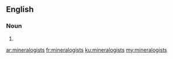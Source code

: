 ==English==

===Noun===
{{head|en|plural}}

# {{plural of|mineralogist|lang=en|nocat=1}}

[[ar:mineralogists]]
[[fr:mineralogists]]
[[ku:mineralogists]]
[[my:mineralogists]]